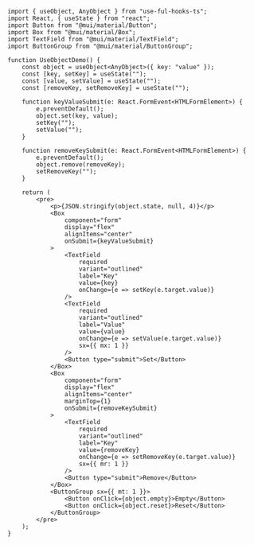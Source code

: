
<UseObjectDemo />

```tsx
import { useObject, AnyObject } from "use-ful-hooks-ts";
import React, { useState } from "react";
import Button from "@mui/material/Button";
import Box from "@mui/material/Box";
import TextField from "@mui/material/TextField";
import ButtonGroup from "@mui/material/ButtonGroup";

function UseObjectDemo() {
	const object = useObject<AnyObject>({ key: "value" });
	const [key, setKey] = useState("");
	const [value, setValue] = useState("");
	const [removeKey, setRemoveKey] = useState("");

	function keyValueSubmit(e: React.FormEvent<HTMLFormElement>) {
		e.preventDefault();
		object.set(key, value);
		setKey("");
		setValue("");
	}

	function removeKeySubmit(e: React.FormEvent<HTMLFormElement>) {
		e.preventDefault();
		object.remove(removeKey);
		setRemoveKey("");
	}

	return (
		<pre>
			<p>{JSON.stringify(object.state, null, 4)}</p>
			<Box
				component="form"
				display="flex"
				alignItems="center"
				onSubmit={keyValueSubmit}
			>
				<TextField
					required
					variant="outlined"
					label="Key"
					value={key}
					onChange={e => setKey(e.target.value)}
				/>
				<TextField
					required
					variant="outlined"
					label="Value"
					value={value}
					onChange={e => setValue(e.target.value)}
					sx={{ mx: 1 }}
				/>
				<Button type="submit">Set</Button>
			</Box>
			<Box
				component="form"
				display="flex"
				alignItems="center"
				marginTop={1}
				onSubmit={removeKeySubmit}
			>
				<TextField
					required
					variant="outlined"
					label="Key"
					value={removeKey}
					onChange={e => setRemoveKey(e.target.value)}
					sx={{ mr: 1 }}
				/>
				<Button type="submit">Remove</Button>
			</Box>
			<ButtonGroup sx={{ mt: 1 }}>
				<Button onClick={object.empty}>Empty</Button>
				<Button onClick={object.reset}>Reset</Button>
			</ButtonGroup>
		</pre>
	);
}
```
